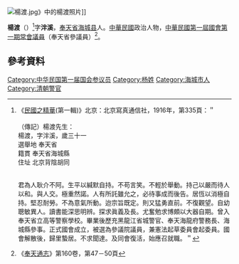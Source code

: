 [[File:楊渡.jpg|thumb]]》中的楊渡照片]]

'''楊渡'''（{{bd|1885年？||？|}}）<ref>《[[民國之精華|民國之精華]](第一輯)》北京：北京寫真通信社，1916年，第335頁：＂
<br>
<br>（傳記）楊渡先生：
<br>楊渡，字泮溪，歲三十一
<br>選舉地 奉天省
<br>籍貫 奉天省海城縣
<br> 住址 北京背陰胡同


<br>君為人耿介不阿。生平以緘默自持。不苟言笑。不輕於舉動。持己以嚴而待人以和。與人交。極重然諾。人有所託雖允之，必待事成而後告。居恆以消極自持。堅忍耐勞。不為意氣所動。迨宗旨既定。則又猛勇直前。不復觀望。自幼聰敏異人。讀書能深思明辨。探求眞義及長。尤奮勉求博頗以大器自期。曾入奉天省立高等警察學校。畢業後歷充黑龍江省城警官、奉天海龍府警務長、海城縣參事。正式國會成立，被選為參議院議員，兼憲法起草委員會起委員。國會解散後，歸里蟄居。不求聞達。及同會復活，始應召就職。＂</ref>字'''泮溪'''，[[奉天省|奉天省]][[海城县_(辽宁省)|海城县]]人。[[中華民國|中華民國]]政治人物，[[中華民國第一屆國會第一期常會議員|中華民國第一屆國會第一期常會議員]]（奉天省參議員）<ref>《[[奉天通志|奉天通志]]》第160卷，第47－50頁</ref>。

==參考資料==
{{reflist}}

[[Category:中华民国第一届国会参议员|Category:中华民国第一届国会参议员]]
[[Category:杨姓|Category:杨姓]]
[[Category:海城市人|Category:海城市人]]
[[Category:清朝警官|Category:清朝警官]]